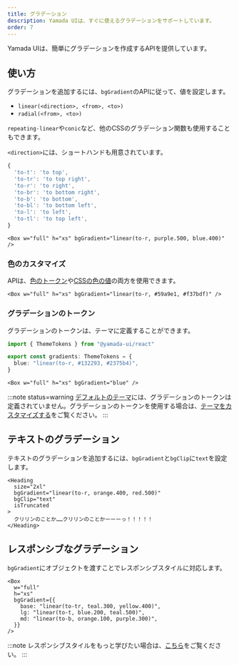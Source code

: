 ```yaml
---
title: グラデーション
description: Yamada UIは、すぐに使えるグラデーションをサポートしています。
order: 7
---
```


Yamada UIは、簡単にグラデーションを作成するAPIを提供しています。

## 使い方

グラデーションを追加するには、`bgGradient`のAPIに従って、値を設定します。

- `linear(<direction>, <from>, <to>)`
- `radial(<from>, <to>)`

`repeating-linear`や`conic`など、他のCSSのグラデーション関数も使用することもできます。

`<direction>`には、ショートハンドも用意されています。

```ts
{
  'to-t': 'to top',
  'to-tr': 'to top right',
  'to-r': 'to right',
  'to-br': 'to bottom right',
  'to-b': 'to bottom',
  'to-bl': 'to bottom left',
  'to-l': 'to left',
  'to-tl': 'to top left',
}
```

```tsx
<Box w="full" h="xs" bgGradient="linear(to-r, purple.500, blue.400)" />
```

### 色のカスタマイズ

APIは、[色のトークン](/styled-system/theming/default-theme#colors)や[CSSの色の値](https://developer.mozilla.org/ja/Web/CSS/color)の両方を使用できます。

```tsx
<Box w="full" h="xs" bgGradient="linear(to-r, #59a9e1, #f37bdf)" />
```

### グラデーションのトークン

グラデーションのトークンは、テーマに定義することができます。

```ts
import { ThemeTokens } from "@yamada-ui/react"

export const gradients: ThemeTokens = {
  blue: "linear(to-r, #132293, #2375b4)",
}
```

```tsx
<Box w="full" h="xs" bgGradient="blue" />
```

:::note status=warning
[デフォルトのテーマ](/styled-system/theming/default-theme)には、グラデーションのトークンは定義されていません。グラデーションのトークンを使用する場合は、[テーマをカスタマイズする](/styled-system/theming/customize-theme)をご覧ください。
:::

## テキストのグラデーション

テキストのグラデーションを追加するには、`bgGradient`と`bgClip`に`text`を設定します。

```tsx
<Heading
  size="2xl"
  bgGradient="linear(to-r, orange.400, red.500)"
  bgClip="text"
  isTruncated
>
  クリリンのことか……クリリンのことかーーーっ！！！！！
</Heading>
```

## レスポンシブなグラデーション

`bgGradient`にオブジェクトを渡すことでレスポンシブスタイルに対応します。

```tsx
<Box
  w="full"
  h="xs"
  bgGradient={{
    base: "linear(to-tr, teal.300, yellow.400)",
    lg: "linear(to-t, blue.200, teal.500)",
    md: "linear(to-b, orange.100, purple.300)",
  }}
/>
```

:::note
レスポンシブスタイルをもっと学びたい場合は、[こちら](/styled-system/responsive-styles)をご覧ください。
:::
